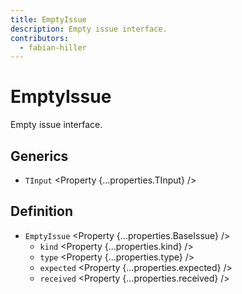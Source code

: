 ```yaml
---
title: EmptyIssue
description: Empty issue interface.
contributors:
  - fabian-hiller
---
```



# EmptyIssue

Empty issue interface.

## Generics

- `TInput` <Property {...properties.TInput} />

## Definition

- `EmptyIssue` <Property {...properties.BaseIssue} />
  - `kind` <Property {...properties.kind} />
  - `type` <Property {...properties.type} />
  - `expected` <Property {...properties.expected} />
  - `received` <Property {...properties.received} />
